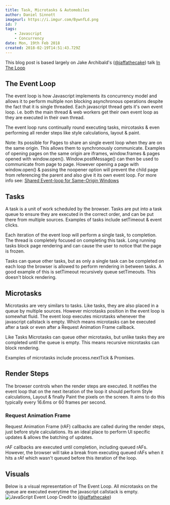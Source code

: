 ```yaml
---
title: Task, Microtasks & Automobiles
author: Daniel Sinnott
imageurl: https://i.imgur.com/BywnfLd.png
id: 7
tags:
    - Javascript
    - Concurrency
date: Mon, 19th Feb 2018
created: 2018-02-19T14:51:43.729Z
---
```


This blog post is based largely on Jake Archibald's ([@jaffathecake]) talk [In The Loop]

## The Event Loop

The event loop is how Javascript implements its concurrency model and allows it to perform multiple
non blocking asynchronous operations despite the fact that it is single threaded. Each javascript
thread gets it's own event loop. i.e. both the main thread & web workers get their own event loop as
they are executed in their own thread.

The event loop runs continually round executing tasks, mircotasks & even performing all render steps
like style calculations, layout & paint.

Note: Its possible for Pages to share an single event loop when they are on the same origin. This
allows them to synchronously communicate. Examples of opening pages on the same origin are iframes,
window.frames & pages opened with window.open(). Window.postMessage() can then be used to
communicate from page to page. However opening a page with window.open() & passing the noopener
option will prevent the child page from referencing the parent and also give it its own event loop.
For more info see: [Shared Event-loop for Same-Origin Windows]

## Tasks

A task is a unit of work scheduled by the browser. Tasks are put into a task queue to ensure they
are executed in the correct order, and can be put there from multiple sources. Examples of tasks
include setTimeout & event clicks.

Each iteration of the event loop will perform a single task, to completion. The thread is completely
focused on completing this task. Long running tasks block page rendering and can cause the user to
notice that the page is frozen.

Tasks can queue other tasks, but as only a single task can be completed on each loop the browser is
allowed to perform rendering in between tasks. A good example of this is setTimeout recursively
queue setTimeouts. This doesn't block rendering.

## Microtasks

Microtasks are very similars to tasks. Like tasks, they are also placed in a queue by multiple
sources. However microtasks position in the event loop is somewhat fluid. The event loop executes
microtasks whenever the javascript callstack is empty. Which means microtasks can be executed after
a task or even after a Request Animation Frame callback.

Like Tasks Microtasks can queue other microtasks, but unlike tasks they are completed until the
queue is empty. This means recursive microtasks can block rendering.

Examples of microtasks include process.nextTick & Promises.

## Render Steps

The browser controls when the render steps are executed. It notifies the event loop that on the next
iteration of the loop it should perform Style calculations, Layout & finally Paint the pixels on the
screen. It aims to do this typically every 16.6ms or 60 frames per second.

### Request Animation Frame

Request Animation Frame (rAF) callbacks are called during the render steps, just before style
calculations. Its an ideal place to perform UI specific updates & allows the batching of updates.

rAF callbacks are executed until completion, including queued rAFs. However, the browser will take a
break from executing queued rAFs when it hits a rAf which wasn't queued before this iteration of the
loop.

## Visuals

Below is a visual representation of The Event Loop. All microtasks on the queue are executed
everytime the javascript callstack is empty.
![JavaScript Event Loop](https://i.imgur.com/yp6hsFd.gif "JavaScript Event Loop") Credit to
([@jaffathecake])

[@jaffathecake]: https://twitter.com/jaffathecake
[in the loop]: https://www.youtube.com/watch?v=cCOL7MC4Pl0
[spec]: https://html.spec.whatwg.org/multipage/webappapis.html#task-queue
[shared event-loop for same-origin windows]:
    http://hassansin.github.io/shared-event-loop-among-same-origin-windows
[the event loop visualisation]: https://imgur.com/yp6hsFd
